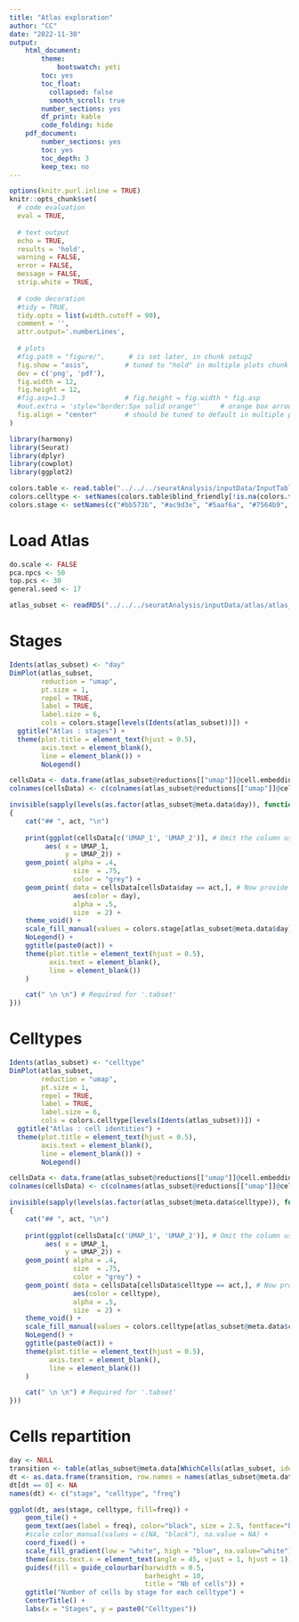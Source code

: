 ```yaml
---
title: "Atlas exploration"
author: "CC"
date: "2022-11-30"
output:
    html_document:
        theme:
            bootswatch: yeti
        toc: yes
        toc_float:
          collapsed: false
          smooth_scroll: true
        number_sections: yes
        df_print: kable
        code_folding: hide
    pdf_document:
        number_sections: yes
        toc: yes
        toc_depth: 3
        keep_tex: no
---
```



<!-- Javascript for zooming on figures (adapted from: https://stackoverflow.com/questions/40401680) -->

<!-- Jquery import conflicts with DT::datatable so needs to be commented here -->
<!-- <script src="https://ajax.googleapis.com/ajax/libs/jquery/3.1.1/jquery.min.js"></script> -->

<style>
.zoomDiv {
  display: none;
  position: fixed;
  top: 50%;
  left: 50%;
  z-index: 50;
  transform: translate(-50%, -50%);
  background-color: #FFFFFF;
  box-shadow: 0px 0px 50px #888888;
  width: fit-content;
  max-width: 90%;
  max-height: 90%;
  overflow: auto;
}

.zoomImg {
  width: 150%;
}
</style>

<script type="text/javascript">
  $(document).ready(function() {
    $('body').prepend("<div class=\"zoomDiv\"><img src=\"\" class=\"zoomImg\"></div>");
    // onClick for all img except the zoomed one and link ones (filter)
    // use 'img.zoom' and out.extra='class=\"zoom\"' in chunk to specify manually which chunk images can be zoomed
    $('img:not(.zoomImg)').filter(':not(a *)').click(function() {
      $('.zoomImg').attr('src', $(this).attr('src'));
      $('.zoomDiv').show();
    });
    // onClick function for hiding div
    $('img.zoomImg').click(function() {
      $('.zoomDiv').hide();
    });
  });
</script>

```r
options(knitr.purl.inline = TRUE)
knitr::opts_chunk$set(
  # code evaluation
  eval = TRUE,
  
  # text output
  echo = TRUE,
  results = 'hold',
  warning = FALSE,
  error = FALSE,
  message = FALSE,
  strip.white = TRUE,
  
  # code decoration
  #tidy = TRUE,
  tidy.opts = list(width.cutoff = 90),
  comment = '',
  attr.output='.numberLines',
  
  # plots
  #fig.path = "figure/",      # is set later, in chunk setup2
  fig.show = "asis",         # tuned to "hold" in multiple plots chunk
  dev = c('png', 'pdf'),
  fig.width = 12,
  fig.height = 12,
  #fig.asp=1.3               # fig.height = fig.width * fig.asp
  #out.extra = 'style="border:5px solid orange"'     # orange box arround plots
  fig.align = "center"       # should be tuned to default in multiple plots chunk
)
```

```r
library(harmony)
library(Seurat)
library(dplyr)
library(cowplot)
library(ggplot2)

colors.table <- read.table("../../../seuratAnalysis/inputData/InputTables/ClusterColors.tsv", sep="\t", header=T, comment.char="", as.is=T)
colors.celltype <- setNames(colors.table$blind_friendly[!is.na(colors.table$transferred_identity)], colors.table$transferred_identity[!is.na(colors.table$transferred_identity)])
colors.stage <- setNames(c("#bb573b", "#ac9d3e", "#5aaf6a", "#7564b9", "#b94c84", "#ba4b7d", "#90b03d", "#60a756", "#45c097", "#5e8bd5", "#6d71d8", "#573585", "#bd80d5", "#b853a2", "#ba4b7d"), c("Day_04", "Day_05", "Day_06", "Day_07", "Day_10", "Day_11", "E6.5", "E6.75", "E7.0", "E7.25", "E7.5", "E7.75", "E8.0", "E8.25", "E8.5"))
```


# Load Atlas

```r
do.scale <- FALSE
pca.npcs <- 50
top.pcs <- 30
general.seed <- 17

atlas_subset <- readRDS("../../../seuratAnalysis/inputData/atlas/atlas_preprocessed_UMAP.rds")
```

# Stages {.tabset  .tabset-pills .tabset-fade}

```r
Idents(atlas_subset) <- "day"
DimPlot(atlas_subset,
        reduction = "umap",
        pt.size = 1,
        repel = TRUE,
        label = TRUE,
        label.size = 6,
        cols = colors.stage[levels(Idents(atlas_subset))]) +
  ggtitle("Atlas : stages") +
  theme(plot.title = element_text(hjust = 0.5),
        axis.text = element_blank(),
        line = element_blank()) +
        NoLegend()

cellsData <- data.frame(atlas_subset@reductions[["umap"]]@cell.embeddings, atlas_subset@meta.data$day)
colnames(cellsData) <- c(colnames(atlas_subset@reductions[["umap"]]@cell.embeddings), "day")

invisible(sapply(levels(as.factor(atlas_subset@meta.data$day)), function(act)
{
    cat("## ", act, "\n")
        
    print(ggplot(cellsData[c('UMAP_1', 'UMAP_2')], # Omit the column used for facetting to get all points repeated in all facets
         aes( x = UMAP_1,
              y = UMAP_2)) +
    geom_point( alpha = .4,
                size  = .75,
                color = "grey") +
    geom_point( data = cellsData[cellsData$day == act,], # Now provide data including column for facetting
                aes(color = day),
                alpha = .5,
                size  = 2) +
    theme_void() +
    scale_fill_manual(values = colors.stage[atlas_subset@meta.data$day], aesthetics = "color") +
    NoLegend() +
    ggtitle(paste0(act)) +
    theme(plot.title = element_text(hjust = 0.5),
          axis.text = element_blank(),
          line = element_blank())
    )

    cat(" \n \n") # Required for '.tabset'
}))

```


# Celltypes {.tabset  .tabset-pills .tabset-fade}


```r
Idents(atlas_subset) <- "celltype"
DimPlot(atlas_subset,
        reduction = "umap",
        pt.size = 1,
        repel = TRUE,
        label = TRUE,
        label.size = 6,
        cols = colors.celltype[levels(Idents(atlas_subset))]) +
  ggtitle("Atlas : cell identities") +
  theme(plot.title = element_text(hjust = 0.5),
        axis.text = element_blank(),
        line = element_blank()) +
        NoLegend()

cellsData <- data.frame(atlas_subset@reductions[["umap"]]@cell.embeddings, atlas_subset@meta.data$celltype)
colnames(cellsData) <- c(colnames(atlas_subset@reductions[["umap"]]@cell.embeddings), "celltype")

invisible(sapply(levels(as.factor(atlas_subset@meta.data$celltype)), function(act)
{
    cat("## ", act, "\n")
        
    print(ggplot(cellsData[c('UMAP_1', 'UMAP_2')], # Omit the column used for facetting to get all points repeated in all facets
         aes( x = UMAP_1,
              y = UMAP_2)) +
    geom_point( alpha = .4,
                size  = .75,
                color = "grey") +
    geom_point( data = cellsData[cellsData$celltype == act,], # Now provide data including column for facetting
                aes(color = celltype),
                alpha = .5,
                size  = 2) +
    theme_void() +
    scale_fill_manual(values = colors.celltype[atlas_subset@meta.data$celltype], aesthetics = "color") +
    NoLegend() +
    ggtitle(paste0(act)) +
    theme(plot.title = element_text(hjust = 0.5),
          axis.text = element_blank(),
          line = element_blank())
    )

    cat(" \n \n") # Required for '.tabset'
}))

```

# Cells repartition

```r
day <- NULL
transition <- table(atlas_subset@meta.data[WhichCells(atlas_subset, idents = day), 'day'], atlas_subset@meta.data[WhichCells(atlas_subset, idents = day), 'celltype'])
dt <- as.data.frame(transition, row.names = names(atlas_subset@meta.data[WhichCells(atlas_subset, idents = day), 'celltype']))
dt[dt == 0] <- NA
names(dt) <- c("stage", "celltype", "freq")

ggplot(dt, aes(stage, celltype, fill=freq)) +
    geom_tile() +
    geom_text(aes(label = freq), color="black", size = 2.5, fontface="bold") +
    #scale_color_manual(values = c(NA, "black"), na.value = NA) +
    coord_fixed() +
    scale_fill_gradient(low = "white", high = "blue", na.value="white") +
    theme(axis.text.x = element_text(angle = 45, vjust = 1, hjust = 1)) +
    guides(fill = guide_colourbar(barwidth = 0.5,
                                  barheight = 10,
                                  title = "Nb of cells")) +
    ggtitle("Number of cells by stage for each celltype") +
    CenterTitle() +
    labs(x = "Stages", y = paste0("Celltypes"))
```


